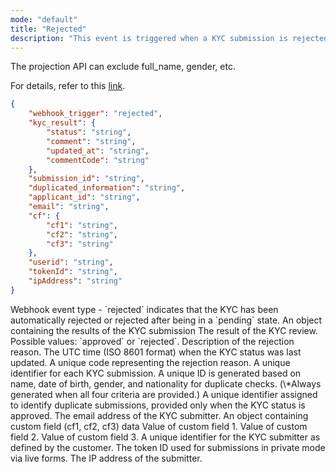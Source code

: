 ```yaml
---
mode: "default"
title: "Rejected"
description: "This event is triggered when a KYC submission is rejected. Rejection can occur due to automated verification failures, manual review results, or other policy-related reasons. This event allows you to immediately identify the reasons for the KYC rejection and take necessary actions, such as providing feedback to the user or requesting additional information."
---
```

<Note>
  The projection API can exclude full_name, gender, etc.

  For details, refer to this [link](https://developers.argosidentity.com/api-reference/api-reference-guide/en/post-projection#param-fields).
</Note>


```json rejected-webhook-sample.json
{
    "webhook_trigger": "rejected",
    "kyc_result": {
        "status": "string",
        "comment": "string",
        "updated_at": "string",
        "commentCode": "string"
    },
    "submission_id": "string",
    "duplicated_information": "string",
    "applicant_id": "string",
    "email": "string",
    "cf": {
        "cf1": "string",
        "cf2": "string",
        "cf3": "string"
    },
    "userid": "string",
    "tokenId": "string",
    "ipAddress": "string"
}
```

<ResponseField name="webhook_trigger" type="string">
  Webhook event type - `rejected` indicates that the KYC has been automatically rejected or rejected after being in a `pending` state.
</ResponseField>

<ResponseField name="kyc_result" type="object">
  An object containing the results of the KYC submission

  <Expandable title="properties">
    <ResponseField name="status" type="string">
      The result of the KYC review. Possible values: `approved` or `rejected`.
    </ResponseField>
    <ResponseField name="comment" type="string">
      Description of the rejection reason.
    </ResponseField>
    <ResponseField name="updated_at" type="string">
      The UTC time (ISO 8601 format) when the KYC status was last updated.
    </ResponseField>
    <ResponseField name="commentCode" type="string">
      A unique code representing the rejection reason.
    </ResponseField>
  </Expandable>
</ResponseField>

<ResponseField name="submission_id" type="string">
  A unique identifier for each KYC submission.
</ResponseField>

<ResponseField name="duplicated_information" type="string">
  A unique ID is generated based on name, date of birth, gender, and nationality for duplicate checks. (\*Always generated when all four criteria are provided.)
</ResponseField>

<ResponseField name="applicant_id" type="string">
  A unique identifier assigned to identify duplicate submissions, provided only when the KYC status is approved.
</ResponseField>

<ResponseField name="email" type="string">
  The email address of the KYC submitter.
</ResponseField>

<ResponseField name="cf" type="object">
  An object containing custom field (cf1, cf2, cf3) data

  <Expandable title="properties">
    <ResponseField name="cf1" type="string">
      Value of custom field 1.
    </ResponseField>
    <ResponseField name="cf2" type="string">
      Value of custom field 2.
    </ResponseField>
    <ResponseField name="cf3" type="string">
      Value of custom field 3.
    </ResponseField>
  </Expandable>
</ResponseField>

<ResponseField name="userid" type="string">
  A unique identifier for the KYC submitter as defined by the customer.
</ResponseField>

<ResponseField name="tokenId" type="string">
  The token ID used for submissions in private mode via live forms.
</ResponseField>

<ResponseField name="ipAddress" type="string">
  The IP address of the submitter.
</ResponseField>